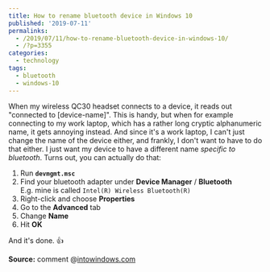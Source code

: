 ```yaml
---
title: How to rename bluetooth device in Windows 10
published: '2019-07-11'
permalinks:
  - /2019/07/11/how-to-rename-bluetooth-device-in-windows-10/
  - /?p=3355
categories:
  - technology
tags:
  - bluetooth
  - windows-10
---
```


When my wireless QC30 headset connects to a device, it reads out "connected to [device-name]". This is handy, but when for example connecting to my work laptop, which has a rather long cryptic alphanumeric name, it gets annoying instead. And since it's a work laptop, I can't just change the name of the device either, and frankly, I don't want to have to do that either. I just want my device to have a different name _specific to bluetooth_. Turns out, you can actually do that:

1. Run <b>`devmgmt.msc`</b>
1. Find your bluetooth adapter under <b>Device Manager</b> / <b>Bluetooth</b>  
   E.g. mine is called `Intel(R) Wireless Bluetooth(R)`
1. Right-click and choose <b>Properties</b>
1. Go to the <b>Advanced</b> tab
1. Change <b>Name</b>
1. Hit <b>OK</b>

And it's done. 👍

**Source:** comment @[intowindows.com](https://www.intowindows.com/how-to-change-the-bluetooth-name-of-windows-10-pc/#comment-753000)
